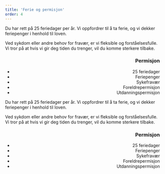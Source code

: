 ```yaml
---
title: 'Ferie og permisjon'
order: 4
---
```



<Prose align="left">
  <p>
    Du har rett på 25 feriedager per år. Vi oppfordrer til å ta ferie, og vi dekker feriepenger i
    henhold til loven.
  </p>
  <p>
    Ved sykdom eller andre behov for fravær, er vi fleksible og forståelsesfulle. Vi tror på at hvis
    vi gir deg tiden du trenger, vil du komme sterkere tilbake.
  </p>
</Prose>
<Prose align="right">
  <h3>Permisjon</h3>
  <ul>
    <li>25 feriedager</li>
    <li>Feriepenger</li>
    <li>Sykefravær</li>
    <li>Foreldrepermisjon</li>
    <li>Utdanningspermisjon</li>
  </ul>
</Prose>
<Prose align="left">
  <p>
    Du har rett på 25 feriedager per år. Vi oppfordrer til å ta ferie, og vi dekker feriepenger i
    henhold til loven.
  </p>
  <p>
    Ved sykdom eller andre behov for fravær, er vi fleksible og forståelsesfulle. Vi tror på at hvis
    vi gir deg tiden du trenger, vil du komme sterkere tilbake.
  </p>
</Prose>
<Prose align="right">
  <h3>Permisjon</h3>
  <ul>
    <li>25 feriedager</li>
    <li>Feriepenger</li>
    <li>Sykefravær</li>
    <li>Foreldrepermisjon</li>
    <li>Utdanningspermisjon</li>
  </ul>
</Prose>
